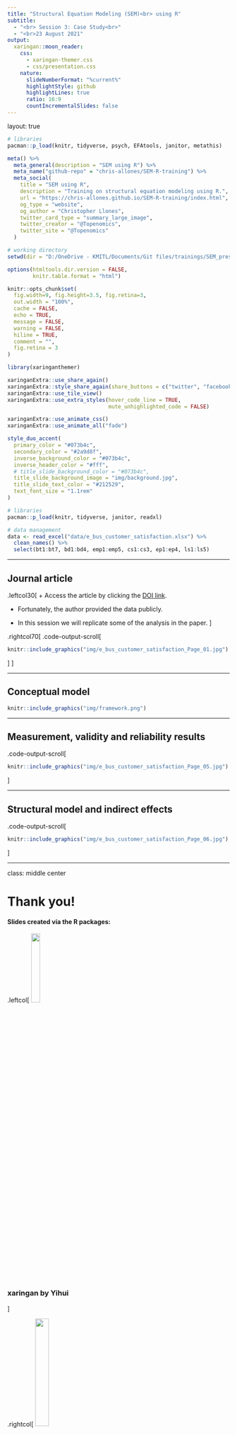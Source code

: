 ```yaml
---
title: "Structural Equation Modeling (SEM)<br> using R"
subtitle: 
  - "<br> Session 3: Case Study<br>"
  - "<br>23 August 2021"  
output:
  xaringan::moon_reader:
    css:
      - xaringan-themer.css
      - css/presentation.css
    nature:
      slideNumberFormat: "%current%"
      highlightStyle: github
      highlightLines: true
      ratio: 16:9
      countIncrementalSlides: false
---
```


layout: true

```r
# libraries
pacman::p_load(knitr, tidyverse, psych, EFAtools, janitor, metathis)

meta() %>% 
  meta_general(description = "SEM using R") %>% 
  meta_name("github-repo" = "chris-allones/SEM-R-training") %>% 
  meta_social(
    title = "SEM using R",
    description = "Training on structural equation modeling using R.",
    url = "https://chris-allones.github.io/SEM-R-training/index.html",
    og_type = "website",
    og_author = "Christopher Llones",
    twitter_card_type = "summary_large_image",
    twitter_creator = "@Topenomics",
    twitter_site = "@Topenomics"
  )

```

```r
# working directory
setwd(dir = "D:/OneDrive - KMITL/Documents/Git files/trainings/SEM_presentation/03_case_study")

options(htmltools.dir.version = FALSE,
        knitr.table.format = "html")

knitr::opts_chunk$set(
  fig.width=9, fig.height=3.5, fig.retina=3,
  out.width = "100%",
  cache = FALSE,
  echo = TRUE,
  message = FALSE, 
  warning = FALSE,
  hiline = TRUE,
  comment = "",
  fig.retina = 3
)

```

```r
library(xaringanthemer)

xaringanExtra::use_share_again()
xaringanExtra::style_share_again(share_buttons = c("twitter", "facebook", "linkedin"))
xaringanExtra::use_tile_view()
xaringanExtra::use_extra_styles(hover_code_line = TRUE,
                                mute_unhighlighted_code = FALSE)

xaringanExtra::use_animate_css()
xaringanExtra::use_animate_all("fade")

style_duo_accent(
  primary_color = "#073b4c",
  secondary_color = "#2a9d8f",
  inverse_background_color = "#073b4c",
  inverse_header_color = "#fff",
  # title_slide_background_color = "#073b4c",
  title_slide_background_image = "img/background.jpg",
  title_slide_text_color = "#212529",
  text_font_size = "1.1rem"
)


```

```r
# libraries
pacman::p_load(knitr, tidyverse, janitor, readxl)

# data management
data <- read_excel("data/e_bus_customer_satisfaction.xlsx") %>% 
  clean_names() %>% 
  select(bt1:bt7, bd1:bd4, emp1:emp5, cs1:cs3, ep1:ep4, ls1:ls5)

```

---

## Journal article

.leftcol30[
+ Access the article by clicking the [DOI link](https://doi.org/10.1016/j.tbs.2020.03.003).

+ Fortunately, the author provided the data publicly.

+ In this session we will replicate some of the analysis in the paper.
]

.rightcol70[
.code-output-scroll[
```r
knitr::include_graphics("img/e_bus_customer_satisfaction_Page_01.jpg")
```
]
]

---

## Conceptual model

```r
knitr::include_graphics("img/framework.png")
```


---

## Measurement, validity and  reliability results

.code-output-scroll[
```r
knitr::include_graphics("img/e_bus_customer_satisfaction_Page_05.jpg")
```
]


---

## Structural model and indirect effects

.code-output-scroll[
```r
knitr::include_graphics("img/e_bus_customer_satisfaction_Page_06.jpg")
```
]

---
class: middle center

# Thank you!

#### Slides created via the R packages:

.leftcol[
<img src="img/xaringan.png" style="display:inline-block; margin: 0" width=20%/> 

### xaringan by Yihui
]

.rightcol[
<img src="img/xaringanthemer.png" style="display:inline-block; margin: 0" width=25%/> 

### xaringanthemer and xaringanExtra by Garrick
]














